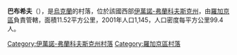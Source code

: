 {{coord|49|21|22|N|24|36|28|E|scale:30000|display=title}}

'''巴布希夫'''（{{lang-uk|Бабухів}}），是[[烏克蘭|烏克蘭]]的村落，位於該國西部[[伊萬諾-弗蘭科夫斯克州|伊萬諾-弗蘭科夫斯克州]]，由[[羅加京區|羅加京區]]負責管轄，面積11.52平方公里，2001年人口1,145，人口密度每平方公里99.4人。

{{DEFAULTSORT:Бабухів}}
[[Category:伊萬諾-弗蘭科夫斯克州村落|Category:伊萬諾-弗蘭科夫斯克州村落]]
[[Category:羅加京區村落|Category:羅加京區村落]]


{{IvanoFrankivsk-geo-stub}}